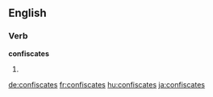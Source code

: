 
==English==

===Verb===
'''confiscates'''

# {{en-third-person singular of|confiscate}}

[[de:confiscates]]
[[fr:confiscates]]
[[hu:confiscates]]
[[ja:confiscates]]